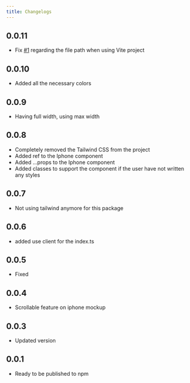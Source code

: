 ```yaml
---
title: Changelogs
---
```


## 0.0.11

- Fix [#1](https://github.com/zuude-ui/packages/issues/1) regarding the file path when using Vite project

## 0.0.10

- Added all the necessary colors

## 0.0.9

- Having full width, using max width

## 0.0.8

- Completely removed the Tailwind CSS from the project
- Added ref to the Iphone component
- Added ...props to the Iphone component
- Added classes to support the component if the user have not written any styles

## 0.0.7

- Not using tailwind anymore for this package

## 0.0.6

- added use client for the index.ts

## 0.0.5

- Fixed

## 0.0.4

- Scrollable feature on iphone mockup

## 0.0.3

- Updated version

## 0.0.1

- Ready to be published to npm
